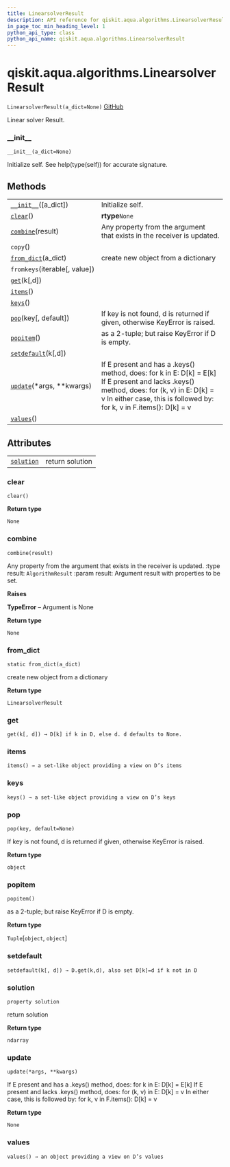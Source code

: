 ```yaml
---
title: LinearsolverResult
description: API reference for qiskit.aqua.algorithms.LinearsolverResult
in_page_toc_min_heading_level: 1
python_api_type: class
python_api_name: qiskit.aqua.algorithms.LinearsolverResult
---
```


<span id="qiskit-aqua-algorithms-linearsolverresult" />

# qiskit.aqua.algorithms.LinearsolverResult

<span id="qiskit.aqua.algorithms.LinearsolverResult" />

`LinearsolverResult(a_dict=None)` [GitHub](https://github.com/qiskit-community/qiskit-aqua/tree/stable/0.8/qiskit/aqua/algorithms/linear_solvers/linear_solver_result.py "view source code")

Linear solver Result.

### \_\_init\_\_

<span id="qiskit.aqua.algorithms.LinearsolverResult.__init__" />

`__init__(a_dict=None)`

Initialize self. See help(type(self)) for accurate signature.

## Methods

|                                                                                                                                      |                                                                                                                                                                                                                      |
| ------------------------------------------------------------------------------------------------------------------------------------ | -------------------------------------------------------------------------------------------------------------------------------------------------------------------------------------------------------------------- |
| [`__init__`](#qiskit.aqua.algorithms.LinearsolverResult.__init__ "qiskit.aqua.algorithms.LinearsolverResult.__init__")(\[a\_dict])   | Initialize self.                                                                                                                                                                                                     |
| [`clear`](#qiskit.aqua.algorithms.LinearsolverResult.clear "qiskit.aqua.algorithms.LinearsolverResult.clear")()                      | **rtype**`None`                                                                                                                                                                                                      |
| [`combine`](#qiskit.aqua.algorithms.LinearsolverResult.combine "qiskit.aqua.algorithms.LinearsolverResult.combine")(result)          | Any property from the argument that exists in the receiver is updated.                                                                                                                                               |
| `copy`()                                                                                                                             |                                                                                                                                                                                                                      |
| [`from_dict`](#qiskit.aqua.algorithms.LinearsolverResult.from_dict "qiskit.aqua.algorithms.LinearsolverResult.from_dict")(a\_dict)   | create new object from a dictionary                                                                                                                                                                                  |
| `fromkeys`(iterable\[, value])                                                                                                       |                                                                                                                                                                                                                      |
| [`get`](#qiskit.aqua.algorithms.LinearsolverResult.get "qiskit.aqua.algorithms.LinearsolverResult.get")(k\[,d])                      |                                                                                                                                                                                                                      |
| [`items`](#qiskit.aqua.algorithms.LinearsolverResult.items "qiskit.aqua.algorithms.LinearsolverResult.items")()                      |                                                                                                                                                                                                                      |
| [`keys`](#qiskit.aqua.algorithms.LinearsolverResult.keys "qiskit.aqua.algorithms.LinearsolverResult.keys")()                         |                                                                                                                                                                                                                      |
| [`pop`](#qiskit.aqua.algorithms.LinearsolverResult.pop "qiskit.aqua.algorithms.LinearsolverResult.pop")(key\[, default])             | If key is not found, d is returned if given, otherwise KeyError is raised.                                                                                                                                           |
| [`popitem`](#qiskit.aqua.algorithms.LinearsolverResult.popitem "qiskit.aqua.algorithms.LinearsolverResult.popitem")()                | as a 2-tuple; but raise KeyError if D is empty.                                                                                                                                                                      |
| [`setdefault`](#qiskit.aqua.algorithms.LinearsolverResult.setdefault "qiskit.aqua.algorithms.LinearsolverResult.setdefault")(k\[,d]) |                                                                                                                                                                                                                      |
| [`update`](#qiskit.aqua.algorithms.LinearsolverResult.update "qiskit.aqua.algorithms.LinearsolverResult.update")(\*args, \*\*kwargs) | If E present and has a .keys() method, does: for k in E: D\[k] = E\[k] If E present and lacks .keys() method, does: for (k, v) in E: D\[k] = v In either case, this is followed by: for k, v in F.items(): D\[k] = v |
| [`values`](#qiskit.aqua.algorithms.LinearsolverResult.values "qiskit.aqua.algorithms.LinearsolverResult.values")()                   |                                                                                                                                                                                                                      |

## Attributes

|                                                                                                                        |                 |
| ---------------------------------------------------------------------------------------------------------------------- | --------------- |
| [`solution`](#qiskit.aqua.algorithms.LinearsolverResult.solution "qiskit.aqua.algorithms.LinearsolverResult.solution") | return solution |

### clear

<span id="qiskit.aqua.algorithms.LinearsolverResult.clear" />

`clear()`

**Return type**

`None`

### combine

<span id="qiskit.aqua.algorithms.LinearsolverResult.combine" />

`combine(result)`

Any property from the argument that exists in the receiver is updated. :type result: `AlgorithmResult` :param result: Argument result with properties to be set.

**Raises**

**TypeError** – Argument is None

**Return type**

`None`

### from\_dict

<span id="qiskit.aqua.algorithms.LinearsolverResult.from_dict" />

`static from_dict(a_dict)`

create new object from a dictionary

**Return type**

`LinearsolverResult`

### get

<span id="qiskit.aqua.algorithms.LinearsolverResult.get" />

`get(k[, d]) → D[k] if k in D, else d. d defaults to None.`

### items

<span id="qiskit.aqua.algorithms.LinearsolverResult.items" />

`items() → a set-like object providing a view on D’s items`

### keys

<span id="qiskit.aqua.algorithms.LinearsolverResult.keys" />

`keys() → a set-like object providing a view on D’s keys`

### pop

<span id="qiskit.aqua.algorithms.LinearsolverResult.pop" />

`pop(key, default=None)`

If key is not found, d is returned if given, otherwise KeyError is raised.

**Return type**

`object`

### popitem

<span id="qiskit.aqua.algorithms.LinearsolverResult.popitem" />

`popitem()`

as a 2-tuple; but raise KeyError if D is empty.

**Return type**

`Tuple`\[`object`, `object`]

### setdefault

<span id="qiskit.aqua.algorithms.LinearsolverResult.setdefault" />

`setdefault(k[, d]) → D.get(k,d), also set D[k]=d if k not in D`

### solution

<span id="qiskit.aqua.algorithms.LinearsolverResult.solution" />

`property solution`

return solution

**Return type**

`ndarray`

### update

<span id="qiskit.aqua.algorithms.LinearsolverResult.update" />

`update(*args, **kwargs)`

If E present and has a .keys() method, does: for k in E: D\[k] = E\[k] If E present and lacks .keys() method, does: for (k, v) in E: D\[k] = v In either case, this is followed by: for k, v in F.items(): D\[k] = v

**Return type**

`None`

### values

<span id="qiskit.aqua.algorithms.LinearsolverResult.values" />

`values() → an object providing a view on D’s values`

